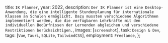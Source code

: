   title: `IK Planner`,
  year: 2022,
  description: `Der IK Planner ist eine Desktop-Anwendung, die eine intelligente Stundenplanung für internationale Klassen an Schulen ermöglicht. Dazu mussten verschiedene Algorithmen implementiert werden, die die verfügbaren Lehrkräfte mit den individuellen Bedürfnissen der Lernenden abgleichen und verschiedene Restriktionen berücksichtigen.`,
  images: [`screenshot`],
  task: `Design & Dev`,
  tags: [`Vue`, `Tauri`, `SQLite`, `TailwindCSS`],
  employment: `Freelance`,
};
